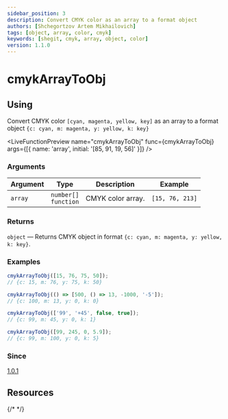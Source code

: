 ```yaml
---
sidebar_position: 3
description: Convert CMYK color as an array to a format object
authors: [Shchegortzov Artem Mikhailovich]
tags: [object, array, color, cmyk]
keywords: [shegit, cmyk, array, object, color]
version: 1.1.0
---
```



# cmykArrayToObj

## Using

Convert CMYK color `[cyan, magenta, yellow, key]` as an array to a format object `{c: cyan, m: magenta, y: yellow, k: key}`

<LiveFunctionPreview
  name="cmykArrayToObj"
  func={cmykArrayToObj}
  args={[{ name: 'array', initial: '[85, 91, 19, 56]' }]}
/>

### Arguments

| Argument | Type                         | Description       | Example         |
| -------- | ---------------------------- | ----------------- | --------------- |
| `array`  | `number[]` <br /> `function` | CMYK color array. | `[15, 76, 213]` |

### Returns

`object` — Returns CMYK object in format `{c: cyan, m: magenta, y: yellow, k: key}`.

### Examples

```js
cmykArrayToObj([15, 76, 75, 50]);
// {c: 15, m: 76, y: 75, k: 50}

cmykArrayToObj(() => [500, () => 13, -1000, '-5']);
// {c: 100, m: 13, y: 0, k: 0}

cmykArrayToObj(['99', '+45', false, true]);
// {c: 99, m: 45, y: 0, k: 1}

cmykArrayToObj([99, 245, 0, 5.9]);
// {c: 99, m: 100, y: 0, k: 5}
```

### Since

[1.0.1](https://www.npmjs.com/package/shegit/v/1.0.1)

## Resources

<div style={{ display: 'flex', gap: 20 }}>
  <GitHubResourceButton link="https://github.com/or-temka/shegit/tree/v1.1.0/src/functions/colors/utility/cmykArrayToObj" />
  {/* <CodeSandboxResourceButton link="https://codesandbox.io/p/sandbox/cmykarraytoobj-rppnwn" /> */}
</div>
